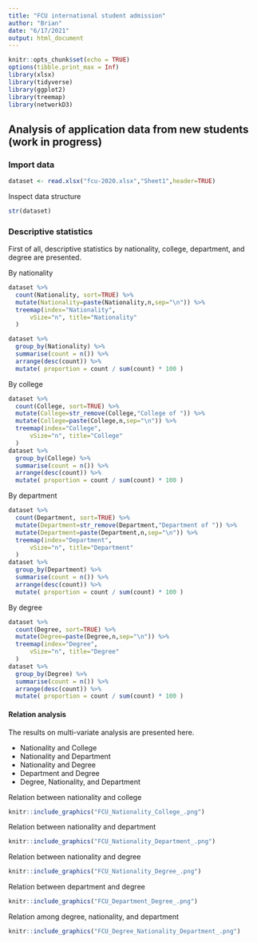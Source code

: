 ```yaml
---
title: "FCU international student admission"
author: "Brian"
date: "6/17/2021"
output: html_document
---
```


```r
knitr::opts_chunk$set(echo = TRUE)
options(tibble.print_max = Inf)
library(xlsx)
library(tidyverse)
library(ggplot2)
library(treemap)
library(networkD3)
```

## Analysis of application data from new students (work in progress)

### Import data

```r
dataset <- read.xlsx("fcu-2020.xlsx","Sheet1",header=TRUE)
```

Inspect data structure

```r
str(dataset)
```

### Descriptive statistics

First of all, descriptive statistics by nationality, college, department, and degree are presented.

By nationality

```r
dataset %>%
  count(Nationality, sort=TRUE) %>%
  mutate(Nationality=paste(Nationality,n,sep="\n")) %>%
  treemap(index="Nationality",
      vSize="n", title="Nationality"
  )

dataset %>%
  group_by(Nationality) %>%
  summarise(count = n()) %>%
  arrange(desc(count)) %>%
  mutate( proportion = count / sum(count) * 100 )
```

By college

```r
dataset %>%
  count(College, sort=TRUE) %>%
  mutate(College=str_remove(College,"College of ")) %>%
  mutate(College=paste(College,n,sep="\n")) %>%
  treemap(index="College",
      vSize="n", title="College"
  )
dataset %>%
  group_by(College) %>%
  summarise(count = n()) %>%
  arrange(desc(count)) %>%
  mutate( proportion = count / sum(count) * 100 )

```

By department

```r
dataset %>%
  count(Department, sort=TRUE) %>%
  mutate(Department=str_remove(Department,"Department of ")) %>%
  mutate(Department=paste(Department,n,sep="\n")) %>%
  treemap(index="Department",
      vSize="n", title="Department"
  )
dataset %>%
  group_by(Department) %>%
  summarise(count = n()) %>%
  arrange(desc(count)) %>%
  mutate( proportion = count / sum(count) * 100 )

```

By degree

```r
dataset %>%
  count(Degree, sort=TRUE) %>%
  mutate(Degree=paste(Degree,n,sep="\n")) %>%
  treemap(index="Degree",
      vSize="n", title="Degree"
  )
dataset %>%
  group_by(Degree) %>%
  summarise(count = n()) %>%
  arrange(desc(count)) %>%
  mutate( proportion = count / sum(count) * 100 )

```


#### Relation analysis

The results on multi-variate analysis are presented here.

- Nationality and College
- Nationality and Department
- Nationality and Degree
- Department and Degree
- Degree, Nationality, and Department


Relation between nationality and college

```r
knitr::include_graphics("FCU_Nationality_College_.png")
```

Relation between nationality and department

```r
knitr::include_graphics("FCU_Nationality_Department_.png")
```

Relation between nationality and degree

```r
knitr::include_graphics("FCU_Nationality_Degree_.png")
```

Relation between department and degree

```r
knitr::include_graphics("FCU_Department_Degree_.png")
```

Relation among degree, nationality, and department

```r
knitr::include_graphics("FCU_Degree_Nationality_Department_.png")
```

